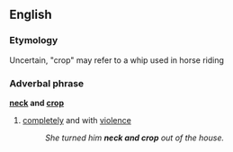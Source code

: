 ==English==
===Etymology===
Uncertain, "crop" may refer to a whip used in horse riding
===Adverbal phrase===
'''[[neck]] and [[crop]]'''
# [[completely]] and with [[violence]]
#:''She turned him '''neck and crop''' out of the house.''